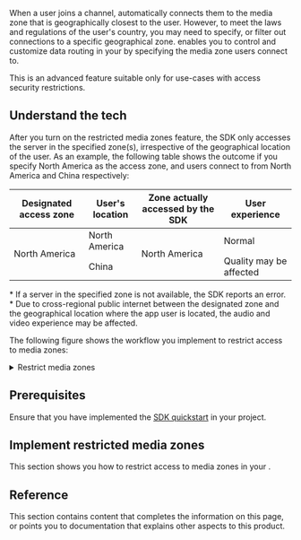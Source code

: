 
When a user joins a channel, <Vpd k="SDK" /> automatically connects them to the <Vg k="AGORA_BACKEND" /> media zone that is geographically closest to the user. However, to meet the laws and regulations of the user's country, you may need to specify, or filter out connections to a specific geographical zone. <Vg k="COMPANY" /> enables you to control and customize data routing in your <Vpl k="CLIENT" /> by specifying the <Vg k="AGORA_BACKEND" /> media zone users connect to.

<PlatformWrapper notAllowed="blueprint">

<Admonition title="information" type="info">
This is an advanced feature suitable only for use-cases with access security restrictions.
</Admonition>

## Understand the tech

After you turn on the restricted media zones feature, the SDK only accesses the <Vg k="COMPANY" /> server in the specified zone(s), irrespective of the geographical location of the user. As an example, the following table shows the outcome if you specify North America as the access zone, and users connect to <Vg k="AGORA_BACKEND" /> from North America and China respectively:

<table>
  <thead>
    <tr>
      <th>Designated access zone</th>
      <th>User's location</th>
      <th>Zone actually accessed by the SDK</th>
      <th>User experience</th>
    </tr>
  </thead>
  <tbody>
    <tr>
      <td rowspan="2">North America</td>
      <td>North America</td>
      <td rowspan="2">North America</td>
      <td>Normal</td>
    </tr>
    <tr>
      <td>China</td>
      <td>Quality may be affected</td>
    </tr>
  </tbody>
</table>

<Admonition title="information" type="info"> 
* If a server in the specified zone is not available, the SDK reports an error.
* Due to cross-regional public internet between the designated zone and the geographical location where the app user is located, the audio and video experience may be affected.
</Admonition>

The following figure shows the workflow you implement to restrict access to media zones:

<details>
<summary>Restrict media zones</summary>

![Restrict media zones](/images/video-sdk/restrict-media-zones.svg)
</details>

## Prerequisites

Ensure that you have implemented the [SDK quickstart](../../video-calling/get-started/get-started-sdk) in your project.

## Implement restricted media zones
This section shows you how to restrict access to media zones in your <Vpl k="CLIENT" />.

<ProjectImplement/>

## Reference
This section contains content that completes the information on this page, or points you to documentation that explains other aspects to this product.

<Reference/>

</PlatformWrapper>

<PlatformWrapper platform="blueprint">
<NotAvailable />
</PlatformWrapper>